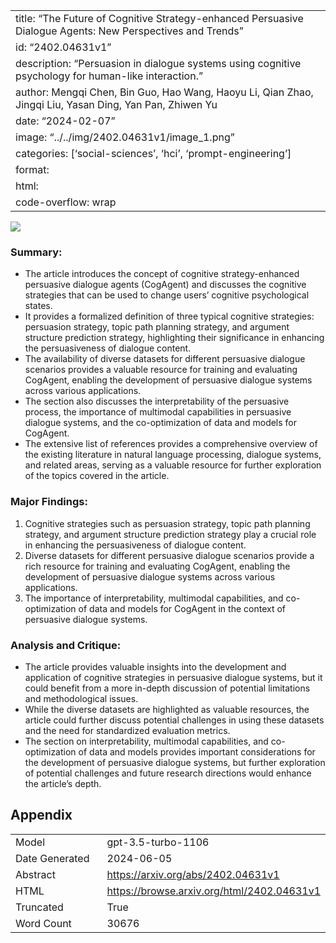 
---
title: "The Future of Cognitive Strategy-enhanced Persuasive Dialogue Agents: New Perspectives and Trends"
id: "2402.04631v1"
description: "Persuasion in dialogue systems using cognitive psychology for human-like interaction."
author: Mengqi Chen, Bin Guo, Hao Wang, Haoyu Li, Qian Zhao, Jingqi Liu, Yasan Ding, Yan Pan, Zhiwen Yu
date: "2024-02-07"
image: "../../img/2402.04631v1/image_1.png"
categories: ['social-sciences', 'hci', 'prompt-engineering']
format:
  html:
    code-overflow: wrap
---

![](../../img/2402.04631v1/image_1.png)

### Summary:
- The article introduces the concept of cognitive strategy-enhanced persuasive dialogue agents (CogAgent) and discusses the cognitive strategies that can be used to change users’ cognitive psychological states.
- It provides a formalized definition of three typical cognitive strategies: persuasion strategy, topic path planning strategy, and argument structure prediction strategy, highlighting their significance in enhancing the persuasiveness of dialogue content.
- The availability of diverse datasets for different persuasive dialogue scenarios provides a valuable resource for training and evaluating CogAgent, enabling the development of persuasive dialogue systems across various applications.
- The section also discusses the interpretability of the persuasive process, the importance of multimodal capabilities in persuasive dialogue systems, and the co-optimization of data and models for CogAgent.
- The extensive list of references provides a comprehensive overview of the existing literature in natural language processing, dialogue systems, and related areas, serving as a valuable resource for further exploration of the topics covered in the article.

### Major Findings:
1. Cognitive strategies such as persuasion strategy, topic path planning strategy, and argument structure prediction strategy play a crucial role in enhancing the persuasiveness of dialogue content.
2. Diverse datasets for different persuasive dialogue scenarios provide a rich resource for training and evaluating CogAgent, enabling the development of persuasive dialogue systems across various applications.
3. The importance of interpretability, multimodal capabilities, and co-optimization of data and models for CogAgent in the context of persuasive dialogue systems.

### Analysis and Critique:
- The article provides valuable insights into the development and application of cognitive strategies in persuasive dialogue systems, but it could benefit from a more in-depth discussion of potential limitations and methodological issues.
- While the diverse datasets are highlighted as valuable resources, the article could further discuss potential challenges in using these datasets and the need for standardized evaluation metrics.
- The section on interpretability, multimodal capabilities, and co-optimization of data and models provides important considerations for the development of persuasive dialogue systems, but further exploration of potential challenges and future research directions would enhance the article's depth.

## Appendix

|          |          |
|----------|----------|
| Model     | gpt-3.5-turbo-1106       |
| Date Generated     | 2024-06-05       |
| Abstract | [https://arxiv.org/abs/2402.04631v1](https://arxiv.org/abs/2402.04631v1)        |
| HTML     | [https://browse.arxiv.org/html/2402.04631v1](https://browse.arxiv.org/html/2402.04631v1)       |
| Truncated       | True       |
| Word Count       | 30676       |